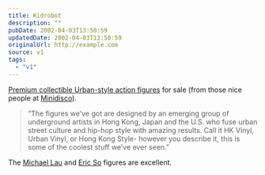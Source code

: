 ```yaml
---
title: Kidrobot
description: ""
pubDate: 2002-04-03T13:50:59
updatedDate: 2002-04-03T13:50:59
originalUrl: http://example.com
source: v1
tags:
  - "v1"
---
```


[Premium collectible Urban-style action figures][1] for sale (from those nice people at [Minidisco][2]).

> &#8220;The figures we&#8217;ve got are designed by an emerging group of underground artists in Hong Kong, Japan and the U.S. who fuse urban street culture and hip-hop style with amazing results. Call it HK Vinyl, Urban Vinyl, or Hong Kong Style- however you describe it, this is some of the coolest stuff we&#8217;ve ever seen.&#8221;

The [Michael Lau][3] and [Eric So][4] figures are excellent.

[1]: http://www.kidrobot.com/
[2]: http://www.minidisco.com/
[3]: http://www.kidrobot.com/michaellau.html
[4]: http://www.kidrobot.com/ericso.html
